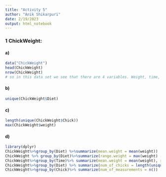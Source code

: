```yaml
---
title: "Activity 5"
author: "Anik Shikarpuri"
date: 2/19/2023
output: html_notebook
---
```


### 1 ChickWeight:
#### a)

```r
data("ChickWeight")
head(ChickWeight)
nrow(ChickWeight)
# so in this data set we see that there are 4 variables. Weight, time, chick, and diet. The data has information on 578 different chicks. The two commands I used checks the start of the data set, so I can understand the data using "head". And I used nrow to check how large the data set is. 
```
#### b)
```r
unique(ChickWeight$Diet)

```

#### c)
```r
length(unique(ChickWeight$Chick))
max(ChickWeight$weight)
```

#### d)
```r
library(dplyr)
ChickWeight%>%group_by(Diet) %>%summarize(mean.weight = mean(weight))
ChickWeight %>% group_by(Diet)%>%summarize(range.weight = max(weight) - min(weight))
ChickWeight%>%group_by(Time)%>% summarize(mean.weight = mean(weight), range_weight = max(weight) - min(weight))
ChickWeight%>%group_by(Diet) %>% summarize(num_of_chicks = length(unique(Chick)))
ChickWeight%>%group_by(Chick)%>% summarize(num_of_measurements = n())

```

